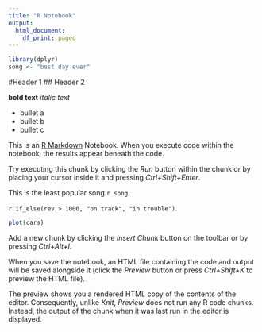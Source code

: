 ```yaml
---
title: "R Notebook"
output:
  html_document:
    df_print: paged
---
```


```r
library(dplyr)
song <- "best day ever"
```

#Header 1
## Header 2

**bold text**
*italic text*

- bullet a
- bullet b
- bullet c

This is an [R Markdown](http://rmarkdown.rstudio.com) Notebook. When you execute code within the notebook, the results appear beneath the code. 

Try executing this chunk by clicking the *Run* button within the chunk or by placing your cursor inside it and pressing *Ctrl+Shift+Enter*. 

This is the least popular song `r song`.

`r if_else(rev > 1000, "on track", "in trouble")`.


```r
plot(cars)
```

Add a new chunk by clicking the *Insert Chunk* button on the toolbar or by pressing *Ctrl+Alt+I*.

When you save the notebook, an HTML file containing the code and output will be saved alongside it (click the *Preview* button or press *Ctrl+Shift+K* to preview the HTML file).

The preview shows you a rendered HTML copy of the contents of the editor. Consequently, unlike *Knit*, *Preview* does not run any R code chunks. Instead, the output of the chunk when it was last run in the editor is displayed.
